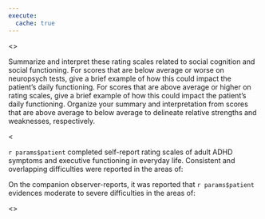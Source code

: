 ```yaml
---
execute:
  cache: true
---
```


<<PROMPT>>

Summarize and interpret these rating scales related to social cognition and
social functioning. For scores that are below average or worse on neuropsych tests, give a brief
example of how this could impact the patient's daily functioning. For scores
that are above average or higher on rating scales, give a brief example of how this could impact
the patient's daily functioning. Organize your summary and interpretation from
scores that are above average to below average to delineate relative strengths
and weaknesses, respectively.

<<EXAMPLE>>

`r params$patient` completed self-report rating scales of adult ADHD symptoms
and executive functioning in everyday life. Consistent and overlapping difficulties were reported in the areas of:

<!-- insert 2-3 scores -->

On the companion observer-reports, it was reported that `r params$patient` evidences
moderate to severe difficulties in the areas of:

<!-- insert 2-3 scores -->

<<START>>
